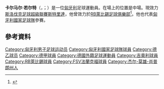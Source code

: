 {{eastern name order|匈牙利語}}
{{Infobox football biography
| name        = 卡尔马尔·若尔特<br/>Kalmár Zsolt
| image       = Zsolt Kalmár Audi quattro-Cup 16.JPG
| height      = {{height|m=1.85}}
| birth_date  = {{birth date and age|df=yes|1995|06|09}}
| birth_place = [[匈牙利|匈牙利]][[杰尔|杰尔]]
| currentclub = [[多瑙斯特雷達足球俱樂部|斯特里達]]
| clubnumber  = TBA
| position    = 中場
| youthyears1 = 2005–2013 | youthclubs1 = [[吉奥利ETO足球俱乐部|吉奥利]]
| years1 = 2013–2014 | clubs1 = [[吉奥利ETO足球俱乐部|吉奥利]] | caps1 = 23 | goals1 = 3
| years2 = 2014–2018     | clubs2 = [[RB萊比錫|RB萊比錫]] | caps2 = 21 | goals2 = 0
| years3 = 2015–2018     | clubs3 = RB Leipzig II | caps3 = 14 | goals3 = 6
| years4 = 2016     | clubs4 = → [[FSV法兰克福|法兰克福]] | caps4 = 12 | goals4 = 1
| years5 = 2017     | clubs5 = → [[邦比足球會|邦比]] | caps5 = 13 | goals5 = 0
| years6 = 2017-2018     | clubs6 = → [[多瑙斯特雷達足球俱樂部|斯特里達]] | caps6 = 25 | goals6 = 4
| years7 = 2018-     | clubs7 = [[多瑙斯特雷達足球俱樂部|斯特里達]] | caps7 = 0 | goals7 = 0
| nationalyears1 = 2012–2013 | nationalteam1 = 匈牙利U-17 | nationalcaps1 = 5 | nationalgoals1 = 0
| nationalyears2 = 2013–     | nationalteam2 = 匈牙利U-19 | nationalcaps2 = 7 | nationalgoals2 = 1
| nationalyears3 = 2015–     | nationalteam3 = [[匈牙利21歲以下國家足球隊|匈牙利U-21]] | nationalcaps3 = 4 | nationalgoals3 = 0
| nationalyears4 = 2014–     | nationalteam4 = [[匈牙利國家足球隊|匈牙利]] | nationalcaps4 = 10 | nationalgoals4 = 0
| pcupdate = 5 July 2018
| ntupdate = 18 March 2018
}}
'''卡尔马尔·若尔特'''（{{lang-hu|Kalmár Zsolt}}，{{IPA-hu|ˈkɒlmaːr ˈʒolt}}；{{bd|1995年|6月9日}}）是一位[[匈牙利|匈牙利]]足球運動員。在場上的位置是中場。現效力[[斯洛伐克足球超級聯賽|斯洛伐克足球超級聯賽]][[多瑙斯特雷達足球俱樂部|斯特里達]]，他曾效力於[[RB萊比錫|RB萊比錫足球俱樂部]]<ref>{{cite web|title=RB LEIPZIG HOLT UNGARISCHES TALENT KALMAR|url=http://www.bundesliga.de/de/liga2/news/2014/rb-leipzig-holt-ungarisches-talent-kalmar.php|website=http://www.bundesliga.de/|publisher=Bundesliga|accessdate=29 July 2014|date=28 July 2014|language=de|deadurl=yes|archiveurl=https://web.archive.org/web/20140828130049/http://www.bundesliga.de/de/liga2/news/2014/rb-leipzig-holt-ungarisches-talent-kalmar.php|archivedate=2014年8月28日}}</ref>。他也代表[[匈牙利國家足球隊|匈牙利國家足球隊]]參賽。

==參考資料==
{{Reflist}}

{{DEFAULTSORT:Kalmar, Zsolt}}
[[Category:匈牙利男子足球运动员|Category:匈牙利男子足球运动员]]
[[Category:匈牙利國家足球隊球員|Category:匈牙利國家足球隊球員]]
[[Category:德乙球员|Category:德乙球员]]
[[Category:德甲球員|Category:德甲球員]]
[[Category:德國外籍足球運動員|Category:德國外籍足球運動員]]
[[Category:吉奧利球員|Category:吉奧利球員]]
[[Category:RB萊比錫球員|Category:RB萊比錫球員]]
[[Category:FSV法蘭克福球員|Category:FSV法蘭克福球員]]
[[Category:杰尔-莫雄-肖普朗州人|Category:杰尔-莫雄-肖普朗州人]]